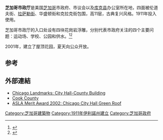 {{coord|41.88386|N|87.631631|W|display=title}}
{{Infobox building
| name                =芝加哥市政厅
| native_name         = 
| native_name_lang    = 
| logo                = 
| logo_size           = 
| logo_alt            = 
| logo_caption        = 
| image               =City_Hall_and_County_Building,_Chicago_(60782).jpg
| image_size          = 
| image_alt           =  
| image_caption       =大約在1930年和1945年之間的芝加哥市政厅
| map_type            = 
| map_alt             = 
| map_dot_mark        = 
| map_dot_label       = 
| relief              = 
| map_caption         = 
| map_size            = 
| coordinates         =  
| former_names        = 
| alternate_names     = 
| etymology           = 
| status              = 
| cancelled           = 
| topped_out          = 
| building_type       = 
| architectural_style = [[新古典主義建築|新古典主義建築]]
| classification      = 
| location            = {{USA}}[[伊利諾州|伊利諾州]][[芝加哥|芝加哥]]
| address             = 
| location_city       =  
| location_country    = 
| grid_name           =
| grid_position       =
| altitude            = 
| current_tenants     = 
| namesake            = 
| groundbreaking_date = 
| start_date          = 
| stop_date           = 
| topped_out_date     = 
| completion_date     =  1911年
| opened_date         = 
| inauguration_date   = 
| relocated_date      = 
| renovation_date     = 
| closing_date        = 
| demolition_date     = 
| cost                = 
| ren_cost            = 
| client              = 
| owner               = 
| landlord            =  
| affiliation         =
| height              = 
| architectural       = 
| tip                 = 
| antenna_spire       = 
| roof                = 
| top_floor           = 
| observatory         = 
| diameter            = 
| circumference       = 
| weight              = 
| other_dimensions    = 
| structural_system   = 
| material            = 
| size                = 
| floor_count         = 
| floor_area          = 
| elevator_count      = 
| grounds_area        = 
| architect           = Holabird & Root
| architecture_firm   = 
| developer           = 
| engineer            = 
| structural_engineer = 
| services_engineer   = 
| civil_engineer      = 
| other_designers     = 
| quantity_surveyor   = 
| main_contractor     = 
| awards              = 
| designations        = 
| known_for           = 
| ren_architect       = 
| ren_firm            = 
| ren_engineer        = 
| ren_str_engineer    = 
| ren_serv_engineer   = 
| ren_civ_engineer    = 
| ren_oth_designers   = 
| ren_qty_surveyor    = 
| ren_contractor      = 
| ren_awards          = 
| parking             = 
| public_transit      = 
| website             = <!-- {{URL|example.com}} -->
| embed               = 
| embedded            = 
| references          = 
| footnotes           = 
}}
'''芝加哥市政厅'''是美国[[芝加哥|芝加哥]]市政府、市议会以及[[库克县|库克县]]办公室所在地，四面被伦道夫街、[[拉萨勒街|拉萨勒街]]、华盛顿街和克拉克街包围，高11层，古典复兴风格。1911年投入使用。

芝加哥市政厅的入口处设有四块花岗岩浮雕，分别代表市政府关注的四个主要问题：运动场、学校、公园和供水。<ref name=City>{{Cite web |url=https://chicagology.com/courthouse/ |title=The City Hall and Courthouse Buildings |website=chicagology.com |language=en-US |access-date=2018-03-01}}</ref><ref>{{cite web |url=https://chicago.curbed.com/maps/the-fugitives-chicago-locations-mapped-for-st-patricks-day |title = Here Now, Every Chicago Location in The Fugitive Mapped - Curbed Chicago}}</ref>


2001年，建立了屋顶花园，夏天向公众开放。

==参考==
{{Reflist}}

==外部連結==
{{Commons category}}
* [https://web.archive.org/web/20090428015634/http://cityofchicago.org/Landmarks/C/CityHall.html Chicago Landmarks: City Hall-County Building]
* [https://web.archive.org/web/20161010232353/https://www.cookcountyil.gov/ Cook County]
* [http://www.asla.org/meetings/awards/awds02/chicagocityhall.html ASLA Merit Award 2002: Chicago City Hall Green Roof ]

[[Category:芝加哥建築物|Category:芝加哥建築物]]
[[Category:1911年伊利諾州建立|Category:1911年伊利諾州建立]]
[[Category:芝加哥政府|Category:芝加哥政府]]